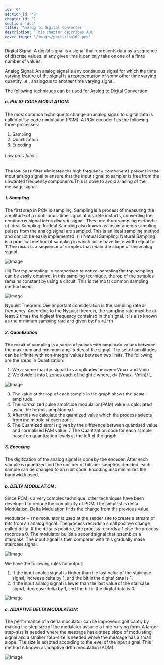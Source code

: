```yaml
---
id: '9'
section_id: '3'
chapter_id: '1'
section: 'dsp'
title: 'Analog to Digital Converter'
description: 'This chapter describes ADC'
cover_image: '/images/posts/img102.png'
---
```


Digital Signal: A digital signal is a signal that represents data as a sequence of discrete values; at any given time it can only take on one of a finite number of values.

Analog Signal: An analog signal is any continuous signal for which the time varying feature of the signal is a representation of some other time varying quantity i.e., analogous to another time varying signal.

The following techniques can be used for Analog to Digital Conversion:

##### a. PULSE CODE MODULATION:
The most common technique to change an analog signal to digital data is called pulse code modulation (PCM). A PCM encoder has the following three processes:

1. Sampling
2. Quantization
3. Encoding

###### Low pass filter :
The low pass filter eliminates the high frequency components present in the input analog signal to ensure that the input signal to sampler is free from the unwanted frequency components.This is done to avoid aliasing of the message signal.

##### 1. Sampling 
The first step in PCM is sampling. Sampling is a process of measuring the amplitude of a continuous-time signal at discrete instants, converting the continuous signal into a discrete signal. There are three sampling methods:
(i) Ideal Sampling: In ideal Sampling also known as Instantaneous sampling pulses from the analog signal are sampled. This is an ideal sampling method and cannot be easily implemented.
(ii) Natural Sampling: Natural Sampling is a practical method of sampling in which pulse have finite width equal to T.The result is a sequence of samples that retain the shape of the analog signal.

![Image](/images/posts/dsp/n5.jpg "")

(iii) Flat top sampling: In comparison to natural sampling flat top sampling can be easily obtained. In this sampling technique, the top of the samples remains constant by using a circuit. This is the most common sampling method used.

![Image](/images/posts/dsp/n3.jpg "")

Nyquist Theorem:
One important consideration is the sampling rate or frequency. According to the Nyquist theorem, the sampling rate must be at least 2 times the highest frequency contained in the signal. It is also known as the minimum sampling rate and given by:
Fs =2*fh

##### 2. Quantization 
The result of sampling is a series of pulses with amplitude values between the maximum and minimum amplitudes of the signal. The set of amplitudes can be infinite with non-integral values between two limits.
The following are the steps in Quantization:

1. We assume that the signal has amplitudes between Vmax and Vmin
2. We divide it into L zones each of height d where,
d= (Vmax- Vmin)/ L

![Image](/images/posts/dsp/DigitalElect1.png "")

3. The value at the top of each sample in the graph shows the actual amplitude.
4. The normalized pulse amplitude modulation(PAM) value is calculated using the formula amplitude/d.
5. After this we calculate the quantized value which the process selects from the middle of each zone.
6. The Quantized error is given by the difference between quantised value and normalised PAM value.
7 The Quantization code for each sample based on quantization levels at the left of the graph.
##### 3. Encoding
The digitization of the analog signal is done by the encoder. After each sample is quantized and the number of bits per sample is decided, each sample can be changed to an n bit code. Encoding also minimizes the bandwidth used.
##### b. DELTA MODULATION :
Since PCM is a very complex technique, other techniques have been developed to reduce the complexity of PCM. The simplest is delta Modulation. Delta Modulation finds the change from the previous value.

Modulator – The modulator is used at the sender site to create a stream of bits from an analog signal. The process records a small positive change called delta. If the delta is positive, the process records a 1 else the process records a 0. The modulator builds a second signal that resembles a staircase. The input signal is then compared with this gradually made staircase signal.

![Image](/images/posts/dsp/DigitalElect.png "")

We have the following rules for output:

1. If the input analog signal is higher than the last value of the staircase signal, increase delta by 1, and the bit in the digital data is 1.
2. If the input analog signal is lower than the last value of the staircase signal, decrease delta by 1, and the bit in the digital data is 0.

![Image](/images/posts/dsp/n2.jpg "")

##### c. ADAPTIVE DELTA MODULATION:
The performance of a delta modulator can be improved significantly by making the step size of the modulator assume a time-varying form. A larger step-size is needed where the message has a steep slope of modulating signal and a smaller step-size is needed where the message has a small slope. The size is adapted according to the level of the input signal. This method is known as adaptive delta modulation (ADM).

![Image](/images/posts/dsp/n1.jpg "")

